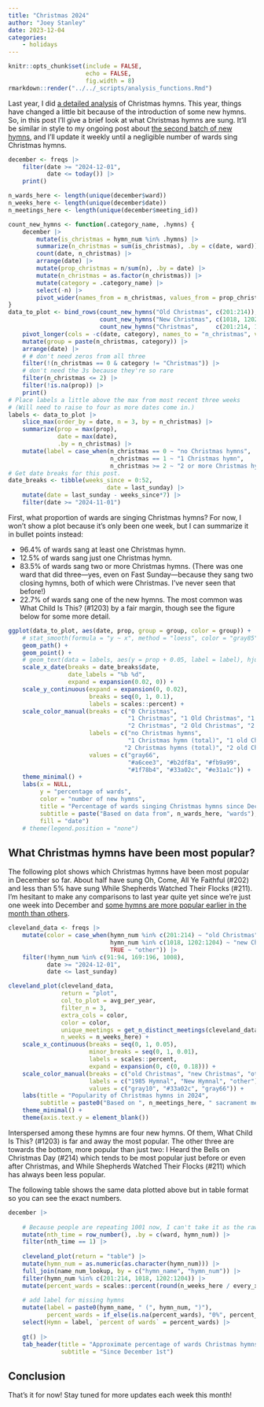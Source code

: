 ```yaml
---
title: "Christmas 2024"
author: "Joey Stanley"
date: 2023-12-04
categories:
    - holidays
---
```


```r
knitr::opts_chunk$set(include = FALSE,
                      echo = FALSE,
                      fig.width = 8)
rmarkdown::render("../../_scripts/analysis_functions.Rmd")
```

Last year, I did [a detailed analysis](/posts/christmas) of Christmas hymns. This year, things have changed a little bit because of the introduction of some new hymns. So, in this post I'll give a brief look at what Christmas hymns are sung. It'll be similar in style to my ongoing post about [the second batch of new hymns](/posts/new_hymns_batch2), and I'll update it weekly until a negligible number of wards sing Christmas hymns. 

```r
december <- freqs |> 
    filter(date >= "2024-12-01",
           date <= today()) |> 
    print()

n_wards_here <- length(unique(december$ward))
n_weeks_here <- length(unique(december$date))
n_meetings_here <- length(unique(december$meeting_id))
```



```r
count_new_hymns <- function(.category_name, .hymns) {
    december |> 
        mutate(is_christmas = hymn_num %in% .hymns) |>
        summarize(n_christmas = sum(is_christmas), .by = c(date, ward)) |>
        count(date, n_christmas) |>
        arrange(date) |>
        mutate(prop_christmas = n/sum(n), .by = date) |>
        mutate(n_christmas = as.factor(n_christmas)) |>
        mutate(category = .category_name) |>
        select(-n) |>
        pivot_wider(names_from = n_christmas, values_from = prop_christmas)
}
data_to_plot <- bind_rows(count_new_hymns("Old Christmas", c(201:214)), 
                          count_new_hymns("New Christmas", c(1018, 1202:1204)), 
                          count_new_hymns("Christmas",     c(201:214, 1018, 1202:1204))) |> 
    pivot_longer(cols = -c(date, category), names_to = "n_christmas", values_to = "prop") |>
    mutate(group = paste(n_christmas, category)) |>
    arrange(date) |>
    # # don't need zeros from all three
    filter(!(n_christmas == 0 & category != "Christmas")) |>
    # don't need the 3s because they're so rare
    filter(n_christmas <= 2) |>
    filter(!is.na(prop)) |>
    print()
# Place labels a little above the max from most recent three weeks
# (Will need to raise to four as more dates come in.)
labels <- data_to_plot |> 
    slice_max(order_by = date, n = 3, by = n_christmas) |> 
    summarize(prop = max(prop), 
              date = max(date),
              .by = n_christmas) |> 
    mutate(label = case_when(n_christmas == 0 ~ "no Christmas hymns",
                             n_christmas == 1 ~ "1 Christmas hymn",
                             n_christmas >= 2 ~ "2 or more Christmas hymns"))
# Get date breaks for this post.
date_breaks <- tibble(weeks_since = 0:52,
                            date = last_sunday) |> 
    mutate(date = last_sunday - weeks_since*7) |> 
    filter(date >= "2024-11-01")
```

First, what proportion of wards are singing Christmas hymns? For now, I won't show a plot because it's only been one week, but I can summarize it in bullet points instead:

* 96.4% of wards sang at least one Christmas hymn.
* 12.5% of wards sang just one Christmas hymn.
* 83.5% of wards sang two or more Christmas hymns. (There was one ward that did three---yes, even on Fast Sunday---because they sang two closing hymns, both of which were Christmas. I've never seen that before!)
* 22.7% of wards sang one of the new hymns. The most common was <hymn>What Child Is This? (#1203)</hymn> by a fair margin, though see the figure below for some more detail. 




```r
ggplot(data_to_plot, aes(date, prop, group = group, color = group)) +
    # stat_smooth(formula = "y ~ x", method = "loess", color = "gray85", alpha = 0.25) +
    geom_path() +
    geom_point() +
    # geom_text(data = labels, aes(y = prop + 0.05, label = label), hjust = 1) +
    scale_x_date(breaks = date_breaks$date,
                 date_labels = "%b %d",
                 expand = expansion(0.02, 0)) +
    scale_y_continuous(expand = expansion(0, 0.02),
                       breaks = seq(0, 1, 0.1),
                       labels = scales::percent) +
    scale_color_manual(breaks = c("0 Christmas",
                                  "1 Christmas", "1 Old Christmas", "1 New Christmas",
                                  "2 Christmas", "2 Old Christmas", "2 New Christmas"),
                       labels = c("no Christmas hymns",
                                  "1 Christmas hymn (total)", "1 old Christmas hymn", "1 new Christmas hymn",
                                 "2 Christmas hymns (total)", "2 old Christmas hymns","2 new Christmas hymns"),
                       values = c("gray66", 
                                  "#a6cee3", "#b2df8a", "#fb9a99",
                                  "#1f78b4", "#33a02c", "#e31a1c")) +
    theme_minimal() +
    labs(x = NULL,
         y = "percentage of wards",
         color = "number of new hymns",
         title = "Percentage of wards singing Christmas hymns since December 1st",
         subtitle = paste("Based on data from", n_wards_here, "wards"),
         fill = "date")
    # theme(legend.position = "none")
```


## What Christmas hymns have been most popular?

The following plot shows which Christmas hymns have been most popular in December so far. About half have sung <hymn>Oh, Come, All Ye Faithful (#202)</hymn> and less than 5% have sung <hymn>While Shepherds Watched Their Flocks (#211)</hymn>. I'm hesitant to make any comparisons to last year quite yet since we're just one week into December and [some hymns are more popular earlier in the month than others](/posts/christmas/#trends-within-december). 

```r
cleveland_data <- freqs |> 
    mutate(color = case_when(hymn_num %in% c(201:214) ~ "old Christmas",
                             hymn_num %in% c(1018, 1202:1204) ~ "new Christmas",
                             TRUE ~ "other")) |> 
    filter(!hymn_num %in% c(91:94, 169:196, 1008),
           date >= "2024-12-01", 
           date <= last_sunday)

cleveland_plot(cleveland_data, 
               return = "plot", 
               col_to_plot = avg_per_year,
               filter_n = 3,
               extra_cols = color,
               color = color,
               unique_meetings = get_n_distinct_meetings(cleveland_data), 
               n_weeks = n_weeks_here) + 
    scale_x_continuous(breaks = seq(0, 1, 0.05),
                       minor_breaks = seq(0, 1, 0.01),
                       labels = scales::percent,
                       expand = expansion(0, c(0, 0.18))) +
    scale_color_manual(breaks = c("old Christmas", "new Christmas", "other"),
                       labels = c("1985 Hymnal", "New Hymnal", "other"),
                       values = c("gray10", "#33a02c", "gray66")) + 
    labs(title = "Popularity of Christmas hymns in 2024",
         subtitle = paste0("Based on ", n_meetings_here, " sacrament meetings from ", n_wards_here, " wards")) + 
    theme_minimal() +
    theme(axis.text.y = element_blank())
```


Interspersed among these hymns are four new hymns. Of them, <hymn>What Child Is This? (#1203)</hymn> is far and away the most popular. The other three are towards the bottom, more popular than just two: <hymn>I Heard the Bells on Christmas Day (#214)</hymn> which tends to be most popular just before or even after Christmas, and <hymn>While Shepherds Watched Their Flocks (#211)</hymn> which has always been less popular.

The following table shows the same data plotted above but in table format so you can see the exact numbers.

```r
december |> 
    
    # Because people are repeating 1001 now, I can't take it as the raw frequency. I'll have to remove duplicates.
    mutate(nth_time = row_number(), .by = c(ward, hymn_num)) |> 
    filter(nth_time == 1) |> 
    
    cleveland_plot(return = "table") |> 
    mutate(hymn_num = as.numeric(as.character(hymn_num))) |> 
    full_join(name_num_lookup, by = c("hymn_name", "hymn_num")) |> 
    filter(hymn_num %in% c(201:214, 1018, 1202:1204)) |> 
    mutate(percent_wards = scales::percent(round(n_weeks_here / every_x_weeks, 3))) |> 
    
    # add label for missing hymns
    mutate(label = paste0(hymn_name, " (", hymn_num, ")"),
           percent_wards = if_else(is.na(percent_wards), "0%", percent_wards)) |> 
    select(Hymn = label, `percent of wards` = percent_wards) |> 
    
    gt() |> 
    tab_header(title = "Approximate percentage of wards Christmas hymns have been sung in",
               subtitle = "Since December 1st")
```


## Conclusion

That's it for now! Stay tuned for more updates each week this month!
